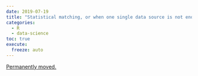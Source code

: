 ```yaml
---
date: 2019-07-19
title: "Statistical matching, or when one single data source is not enough"
categories:
  - R
  - data-science
toc: true
execute:
  freeze: auto
---
```


[Permanently moved.](../../posts/2019-07-19-statmatch.qmd)

